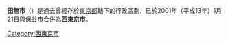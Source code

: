 {{日本都市 (廢除)
| 自治體名 = 田無市
| 日文原名 = 田無市
| 平假名 = たなしし
| 羅馬字拼音 = Tanashi-shi
| 地圖 = 
| 市章 = [[File:Emblem_of_Tanashi,_Tokyo.svg|center]]
| 廢除時間 = 2001年1月21日
| 廢除理由 = 新設合併
| 廢除時處置 ='''田無市'''、[[保谷市|保谷市]]→[[西東京市|西東京市]]
| 現在市 = [[西東京市|西東京市]]
| 都道府縣 = 東京都
| 支廳 = 
| 編號 =13216-1
| 自治體 =[[保谷市|保谷市]]、[[武藏野市|武藏野市]]、[[小金井市|小金井市]]、[[小平市|小平市]]、[[東久留米市|東久留米市]]
| 面積 = 6.8
| 邊界未定 = 
| 人口 = 78,165
| 人口密度 = 
| 統計時間 =
| 經度 = 
| 緯度 = 
| 樹 =
| 花 = 
| 鳥 = 
| 其他象徵物 = 
| 其他象徵 = 
| 郵遞區號 = 188-8666
| 所在地 =田無市南町五丁目6番13号
| 電話號碼 =+81 424-64-1311
| 外部連結 = 
| 註記 = 
|}}
'''田無市'''（{{jpn|j=田無市|hg=たなしし|rm=Tanashi shi|f=y}}）是過去曾經存於[[東京都|東京都]]轄下的行政區劃，已於2001年（平成13年）1月21日與[[保谷市|保谷市]]合併為'''[[西東京市|西東京市]]'''。

{{東京都}}
{{日本地理小作品}}

[[Category:西東京市|Category:西東京市]]